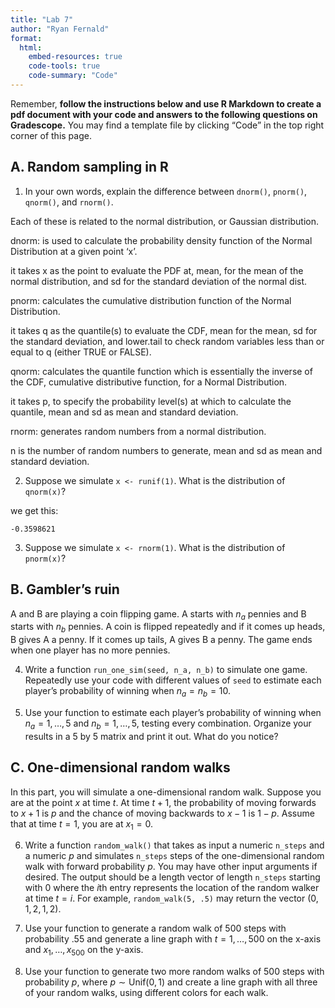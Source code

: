 ```yaml
---
title: "Lab 7"
author: "Ryan Fernald"
format: 
  html:
    embed-resources: true
    code-tools: true
    code-summary: "Code"
---
```


Remember, **follow the instructions below and use R Markdown to create a pdf document with your code and answers to the following questions on Gradescope.** You may find a template file by clicking "Code" in the top right corner of this page.

## A. Random sampling in R

1.  In your own words, explain the difference between `dnorm()`, `pnorm()`, `qnorm()`, and `rnorm()`.

Each of these is related to the normal distribution, or Gaussian distribution.

dnorm: is used to calculate the probability density function of the Normal Distribution at a given point 'x'.

it takes x as the point to evaluate the PDF at, mean, for the mean of the normal distribution, and sd for the standard deviation of the normal dist.

pnorm: calculates the cumulative distribution function of the Normal Distribution.

it takes q as the quantile(s) to evaluate the CDF, mean for the mean, sd for the standard deviation, and lower.tail to check random variables less than or equal to q (either TRUE or FALSE).

qnorm: calculates the quantile function which is essentially the inverse of the CDF, cumulative distributive function, for a Normal Distribution.

it takes p, to specify the probability level(s) at which to calculate the quantile, mean and sd as mean and standard deviation.

rnorm: generates random numbers from a normal distribution.

n is the number of random numbers to generate, mean and sd as mean and standard deviation.

2.  Suppose we simulate `x <- runif(1)`. What is the distribution of `qnorm(x)`?

we get this:

`-0.3598621`



3.  Suppose we simulate `x <- rnorm(1)`. What is the distribution of `pnorm(x)`?

## B. Gambler's ruin

A and B are playing a coin flipping game. A starts with $n_a$ pennies and B starts with $n_b$ pennies. A coin is flipped repeatedly and if it comes up heads, B gives A a penny. If it comes up tails, A gives B a penny. The game ends when one player has no more pennies.

4.  Write a function `run_one_sim(seed, n_a, n_b)` to simulate one game. Repeatedly use your code with different values of `seed` to estimate each player's probability of winning when $n_a = n_b = 10$.

5.  Use your function to estimate each player's probability of winning when $n_a = 1,\ldots, 5$ and $n_b = 1,\ldots, 5$, testing every combination. Organize your results in a 5 by 5 matrix and print it out. What do you notice?

## C. One-dimensional random walks

In this part, you will simulate a one-dimensional random walk. Suppose you are at the point $x$ at time $t$. At time $t+1$, the probability of moving forwards to $x+1$ is $p$ and the chance of moving backwards to $x-1$ is $1-p$. Assume that at time $t=1$, you are at $x_1=0$.

6.  Write a function `random_walk()` that takes as input a numeric `n_steps` and a numeric $p$ and simulates `n_steps` steps of the one-dimensional random walk with forward probability $p$. You may have other input arguments if desired. The output should be a length vector of length `n_steps` starting with 0 where the $i$th entry represents the location of the random walker at time $t=i$. For example, `random_walk(5, .5)` may return the vector $(0, 1, 2, 1, 2)$.

7.  Use your function to generate a random walk of 500 steps with probability $.55$ and generate a line graph with $t=1,\ldots, 500$ on the x-axis and $x_1,\ldots, x_{500}$ on the y-axis.

8.  Use your function to generate two more random walks of 500 steps with probability $p$, where $p\sim \mathrm{Unif}(0, 1)$ and create a line graph with all three of your random walks, using different colors for each walk.
